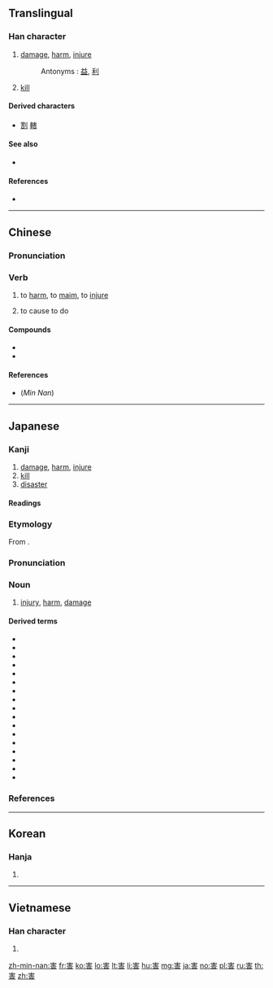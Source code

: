{{also|呈}}
==Translingual==

===Han character===
{{Han char|rn=40|rad=宀|as=07|sn=10|four=30601|canj=JQJR,JQMR|ids=⿳宀丰口}}

# [[damage]], [[harm]], [[injure]]
#: Antonyms : [[益]], [[利]]
# [[kill]]

====Derived characters====
* [[割]] [[轄]]

====See also====
* {{l|mul|呈}}

====References====
* {{Han ref|kx=0286.120|dkj=07165|dj=0565.090|hdz=20929.050|uh=5BB3|ud=23475|bh=AE60|bd=44640}}

----

==Chinese==
{{zh-forms}}

===Pronunciation===
{{zh-pron
|m=hài
|c=hoi6,hot3
|h=
|mn=hāi
|w=
|mc=y
|oc=y
|ma=Zh-hài.ogg
|cat=v
}}

===Verb===
{{zh-verb}}

# to [[harm]], to [[maim]], to [[injure]]
# {{lb|zh|derogatory}} to cause to do
#: {{zh-x|航班 晚點 了，害 我 多 等 了 兩 個 小時。|The flight was delayed, causing me to wait for another two hours.}}

====Compounds====
* {{zh-l|害怕|hàipà}}
* {{zh-l|殘害}}

====References====
* (''Min Nan'') {{thcwd|5899}}

----

==Japanese==

===Kanji===
{{ja-kanji|grade=4|rs=宀07}}

# [[damage]], [[harm]], [[injure]]
# [[kill]]
# [[disaster]]

====Readings====
{{ja-readings|goon=[[がい]] (gai)|kanon=[[かい]] (kai)|kun=[[そこなう]] ([[害なう]], sokonau), [[ころす]] (korosu), [[わざわい]] (wazawai)}}

{{ja-kanjitab|がい|yomi=o}}

===Etymology===
From {{etyl|ltc|ja|sort=かい'}} {{m|zh|害|tr=haj<sup>H</sup>||injury}}.

===Pronunciation===
{{ja-pron|yomi=goon|がい|acc=1|acc_ref=DJR,NHK}}

===Noun===
{{ja-noun|がい}}

# [[injury]], [[harm]], [[damage]]

====Derived terms====
{{der-top}}
* {{ja-r|害悪|がいあく}}
* {{ja-r|害獣|がいじゅう|[[harmful]] [[animal]]}}
* {{ja-r|害虫|がいちゅう|[[harmful]] [[insect]]}}
* {{ja-r|害鳥|がいちょう|[[harmful]] [[bird]]}}
* {{ja-r|害毒|がいどく}}
* {{ja-r|危害|きがい}}
* {{ja-r|災害|さいがい}}
* {{ja-r|殺害|さつがい}}
* {{ja-r|残害|ざんがい}}
* {{ja-r|自害|じがい}}
* {{ja-r|水害|すいがい}}
* {{ja-r|損害|そんがい}}
* {{ja-r|被害|ひがい}}
* {{ja-r|風害|ふうがい}}
* {{ja-r|無害|むがい}}
* {{ja-r|有害|ゆうがい}}
* {{ja-r|利害|りがい}}
{{der-bottom}}

===References===
<references/>

----

==Korean==

===Hanja===
{{ko-hanja|hangeul=[[해]], [[할]]|rv=hae, hal|mr=hae, hal}}

# {{defn|lang=ko|sort=宀07}}

----

==Vietnamese==

===Han character===
{{vi-hantu|hại|rs=宀07}}

# {{defn|lang=vi|sort=宀07}}

[[zh-min-nan:害]]
[[fr:害]]
[[ko:害]]
[[lo:害]]
[[lt:害]]
[[li:害]]
[[hu:害]]
[[mg:害]]
[[ja:害]]
[[no:害]]
[[pl:害]]
[[ru:害]]
[[th:害]]
[[zh:害]]